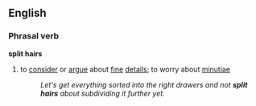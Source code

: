 ==English==
===Phrasal verb===
'''split hairs'''
#{{idiom}} to [[consider]] or [[argue]] about [[fine]] [[details]]; to worry about [[minutiae]]
#:''Let's get everything sorted into the right drawers and not '''split hairs''' about subdividing it further yet.''